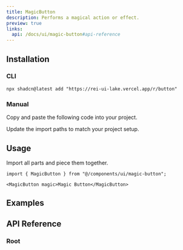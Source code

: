 ```yaml
---
title: MagicButton
description: Performs a magical action or effect.
preview: true
links:
  api: /docs/ui/magic-button#api-reference
---
```


<ComponentTabs name="magic-button-demo" />

## Installation

### CLI




```package-install
npx shadcn@latest add "https://rei-ui-lake.vercel.app/r/button"
```

### Manual

<Steps>

  <Step>
    Copy and paste the following code into your project.
    <ComponentSource name="magic-button" />
  </Step>
  
  <Step>Update the import paths to match your project setup.</Step>

</Steps>

## Usage

Import all parts and piece them together.

```tsx
import { MagicButton } from "@/components/ui/magic-button";
```

```tsx
<MagicButton magic>Magic Button</MagicButton>
```

## Examples

<ComponentTabs name="magic-button-demo" />

## API Reference

### Root

<AutoTypeTable path="./types/docs/magic-button.ts" name="RootProps" />